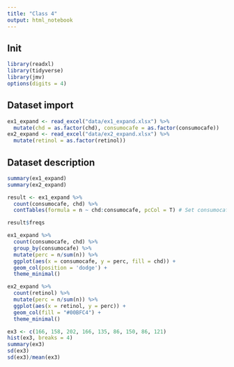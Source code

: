 ```yaml
---
title: "Class 4"
output: html_notebook
---
```


## Init

```r
library(readxl)
library(tidyverse)
library(jmv)
options(digits = 4)
```

## Dataset import

```r
ex1_expand <- read_excel("data/ex1_expand.xlsx") %>%
  mutate(chd = as.factor(chd), consumocafe = as.factor(consumocafe))
ex2_expand <- read_excel("data/ex2_expand.xlsx") %>%
  mutate(retinol = as.factor(retinol))
```

## Dataset description

```r
summary(ex1_expand)
summary(ex2_expand)
```

```r
result <- ex1_expand %>%
  count(consumocafe, chd) %>%
  contTables(formula = n ~ chd:consumocafe, pcCol = T) # Set consumocafe as exp. variable

result$freqs
```

```r
ex1_expand %>%
  count(consumocafe, chd) %>%
  group_by(consumocafe) %>%
  mutate(perc = n/sum(n)) %>%
  ggplot(aes(x = consumocafe, y = perc, fill = chd)) +
  geom_col(position = 'dodge') +
  theme_minimal()
```

```r
ex2_expand %>%
  count(retinol) %>%
  mutate(perc = n/sum(n)) %>%
  ggplot(aes(x = retinol, y = perc)) +
  geom_col(fill = "#00BFC4") +
  theme_minimal()
```

```r
ex3 <- c(166, 158, 202, 166, 135, 86, 150, 86, 121)
hist(ex3, breaks = 4)
summary(ex3)
sd(ex3)
sd(ex3)/mean(ex3)
```

